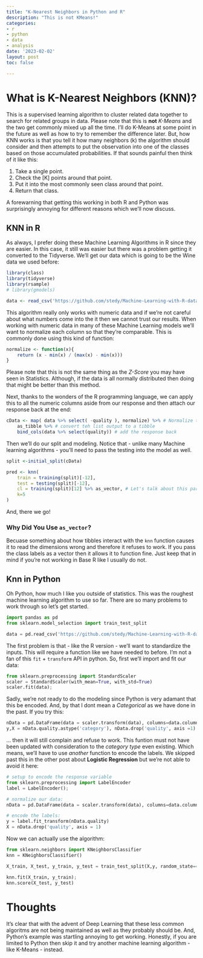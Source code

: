 ```yaml
---
title: "K-Nearest Neighbors in Python and R"
description: "This is not KMeans!"
categories:
- r 
- python
- data
- analysis
date: '2023-02-02'
layout: post
toc: false

---
```


# What is K-Nearest Neighbors (KNN)?
This is a supervised learning algorithm to cluster related data together to search for related groups in data. Please note that this is **not** *K-Means* and the two get commonly mixed up all the time. I'll do K-Means at some point in the future as well as how to try to remember the difference later. But, how KNN works is that you tell it how many neighbors (k) the algorithm should consider and then attempts to put the observation into one of the classes based on those accumulated probabilities. If that sounds painful then think of it like this:

1. Take a single point.
2. Check the [K] points around that point.
3. Put it into the most commonly seen class around that point.
4. Return that class.

A forewarning that getting this working in both R and Python was surprisingly annoying for different reasons which we'll now discuss.

## KNN in R
As always, I prefer doing these Machine Learning Algorithms in R since they are easier. In this case, it still was easier but there was a problem getting it converted to the Tidyverse. We'll get our data which is going to be the Wine data we used before:
```r
library(class)
library(tidyverse)
library(rsample)
# library(gmodels)

data <- read_csv('https://github.com/stedy/Machine-Learning-with-R-datasets/raw/master/whitewines.csv');
```

This algorithm really only works with numeric data and if we're not careful about what numbers come into the it then we cannot trust our results. When working with numeric data in many of these Machine Learning models we'll want to normalize each column so that they're comparable. This is commonly done using this kind of function:
```r
normalize <- function(x){
    return (x - min(x) / (max(x) - min(x)))
}
```
Please note that this is not the same thing as the *Z-Score* you may have seen in Statistics. Although, if the data is all normally distributed then doing that might be better than this method.

Next, thanks to the wonders of the R programming language, we can apply this to all the numeric columns aside from our response and then attach our response back at the end:
```r
cData <- map( data %>% select( -quality ), normalize) %>% # Normalize the columns
    as_tibble %>% # convert teh list output to a tibble
    bind_cols(data %>% select(quality)) # add the response back
```

Then we'll do our split and modeling. Notice that - unlike many Machine learning algorithms - you'll need to pass the testing into the model as well. 
```r
split <-initial_split(cData)

pred <- knn(
    train = training(split)[-12],
    test = testing(split)[-12],
    cl = training(split)[12] %>% as_vector, # Let's talk about this part.
    k=5
)
```
And, there we go! 

### Why Did You Use `as_vector`?
Becuase something about how tibbles interact with the `knn` function causes it to read the dimensions wrong and therefore it refuses to work. If you pass the class labels as a vector then it allows it to function fine. Just keep that in mind if you're not working in Base R like I usually do not.


## Knn in Python
Oh Python, how much I like you outside of statistics. This was the roughest machine learning algorithm to use so far. There are so many problems to work through so let's get started.
```python
import pandas as pd
from sklearn.model_selection import train_test_split

data = pd.read_csv('https://github.com/stedy/Machine-Learning-with-R-datasets/raw/master/whitewines.csv')
```

The first problem is that - like the R version - we'll want to standardize the inputs. This will require a function like we have needed to before. I'm not a fan of this `fit` + `transform` API in python. So, first we'll import and fit our data:
```python
from sklearn.preprocessing import StandardScaler
scaler = StandardScaler(with_mean=True, with_std=True)
scaler.fit(data);
```

Sadly, we're not ready to do the modeling since Python is very adamant that this be encoded. And, by that I dont mean a *Categorical* as we have done in the past. If you try this:
```python
nData = pd.DataFrame(data = scaler.transform(data), columns=data.columns)
y,X = nData.quality.astype('category'), nData.drop('quality', axis =1)
```
... then it will still complain and refuse to work. This funtion must not have been updated with consideration to the *category type* even existing. Which means, we'll have to use *another* function to encode the labels. We skipped past this in the other post about **Logistic Regression** but we're not able to avoid it here:
```python
# setup to encode the response variable
from sklearn.preprocessing import LabelEncoder
label = LabelEncoder();

# normalize our data:
nData = pd.DataFrame(data = scaler.transform(data), columns=data.columns)

# encode the labels: 
y = label.fit_transform(nData.quality)
X = nData.drop('quality', axis = 1)
```
Now we can actually use the algorithm:
```python

from sklearn.neighbors import KNeighborsClassifier
knn = KNeighborsClassifier()

X_train, X_test, y_train, y_test = train_test_split(X,y, random_state=421)

knn.fit(X_train, y_train);
knn.score(X_test, y_test)
```

# Thoughts
It's clear that with the advent of Deep Learning that these less common algoritms are not being maintained as well as they probably should be. And, Python's example was startling annoying to get working. Honestly, if you are limited to Python then skip it and try another machine learning algorithm - like K-Means - instead.
